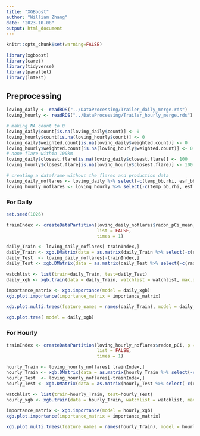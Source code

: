 ```yaml
---
title: "XGBoost"
author: "William Zhang"
date: "2023-10-08"
output: html_document
---
```


```r
knitr::opts_chunk$set(warning=FALSE)
```
```r
library(xgboost)
library(caret)
library(tidyverse)
library(parallel)
library(lmtest)
```
## Preprocessing
```r
loving_daily <- readRDS("../DataProcessing/Trailer_daily_merge.rds")
loving_hourly <- readRDS("../DataProcessing/Trailer_hourly_merge.rds")

# making NA count to 0
loving_daily$count[is.na(loving_daily$count)] <- 0
loving_hourly$count[is.na(loving_hourly$count)] <- 0
loving_daily$weighted.count[is.na(loving_daily$weighted.count)] <- 0
loving_hourly$weighted.count[is.na(loving_hourly$weighted.count)] <- 0
# none flare within 100km
loving_daily$closest.flare[is.na(loving_daily$closest.flare)] <- 100
loving_hourly$closest.flare[is.na(loving_hourly$closest.flare)] <- 100

# creating a dataframe without the flares and production data
loving_daily_noflares <- loving_daily %>% select(-c(temp_bb,rhi, esf_bb, distToLovi,inv_dist, distToLovi_wells, monthly_oil, monthly_gas)) %>% na.omit() %>% mutate(datetime = as.numeric(datetime))
loving_hourly_noflares <- loving_hourly %>% select(-c(temp_bb,rhi, esf_bb, distToLovi,inv_dist, distToLovi_wells, monthly_oil, monthly_gas, time_hourly)) %>% na.omit() %>% mutate(datetime = as.numeric(datetime))
```

### For Daily
```r
set.seed(1026)
```
```r

trainIndex <- createDataPartition(loving_daily_noflares$radon_pCi_mean, p = .8, 
                                  list = FALSE, 
                                  times = 1)

daily_Train <- loving_daily_noflares[ trainIndex,]
daily_Train <- xgb.DMatrix(data = as.matrix(daily_Train %>% select(-c(radon_B_mean, rd_particle_B_mean, rd_particle_pCi_mean, radon_pCi_mean))), label = daily_Train$radon_pCi_mean)
daily_Test  <- loving_daily_noflares[-trainIndex,]
daily_Test <- xgb.DMatrix(data = as.matrix(daily_Test %>% select(-c(radon_B_mean, rd_particle_B_mean, rd_particle_pCi_mean, radon_pCi_mean))), label = daily_Test$radon_pCi_mean)
```
```r
watchlist <- list(train=daily_Train, test=daily_Test)
daily_xgb <- xgb.train(data = daily_Train, watchlist = watchlist, max.depth = 2, eta = 0.3, nthread = 4, nrounds = 100, early_stopping_rounds = 5,objective = "reg:squarederror", verbose = TRUE)

```
```r
importance_matrix <- xgb.importance(model = daily_xgb)
xgb.plot.importance(importance_matrix = importance_matrix)
```
```r
xgb.plot.multi.trees(feature_names = names(daily_Train), model = daily_xgb)
```
```r
xgb.plot.tree( model = daily_xgb)
```

### For Hourly
```r
trainIndex <- createDataPartition(loving_hourly_noflares$radon_pCi, p = .8, 
                                  list = FALSE, 
                                  times = 1)

hourly_Train <- loving_hourly_noflares[ trainIndex,]
hourly_Train <- xgb.DMatrix(data = as.matrix(hourly_Train %>% select(-c(radon_B, rd_particle_B, rd_particle_pCi, radon_pCi))), label = hourly_Train$radon_pCi)
hourly_Test  <- loving_hourly_noflares[-trainIndex,]
hourly_Test <- xgb.DMatrix(data = as.matrix(hourly_Test %>% select(-c(radon_B, rd_particle_B, rd_particle_pCi, radon_pCi))), label = hourly_Test$radon_pCi)
```
```r
watchlist <- list(train=hourly_Train, test=hourly_Test)
hourly_xgb <- xgb.train(data = hourly_Train, watchlist = watchlist, max.depth = 2, eta = 1, nthread = 4, nrounds = 100, early_stopping_rounds = 5,objective = "reg:squarederror", verbose = TRUE)
```
```r
importance_matrix <- xgb.importance(model = hourly_xgb)
xgb.plot.importance(importance_matrix = importance_matrix)
```

```r
xgb.plot.multi.trees(feature_names = names(hourly_Train), model = hourly_xgb)
```


